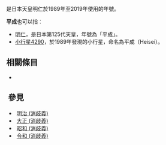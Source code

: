 {{jp|c='''[[平成|平成]]'''|j=平成|hg=へいせい|rm=Heisei|f=y|lead=yes}}是日本天皇明仁於1989年至2019年使用的年號。

'''平成'''也可以指：
*[[明仁|明仁]]，是日本第125代天皇，年號為「平成」。
*[[小行星4290|小行星4290]]，於1989年發現的小行星，命名為平成（Heisei）。

== 相關條目 ==
* {{Prefix|平成}}

== 參見 ==
* [[明治 (消歧義)|明治 (消歧義)]]
* [[大正 (消歧義)|大正 (消歧義)]]
* [[昭和 (消歧義)|昭和 (消歧義)]]
* [[令和 (消歧義)|令和 (消歧義)]]

{{disambig|cat=二字亞洲相關消歧義}}